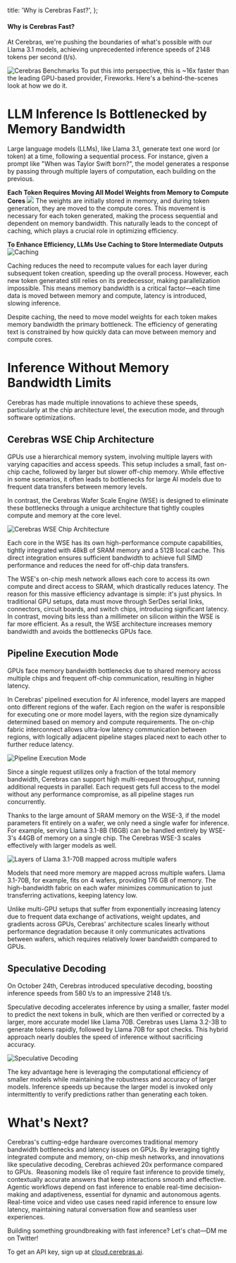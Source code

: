
  title: 'Why is Cerebras Fast?',
};

#### Why is Cerebras Fast?

<AnimatedName />

At Cerebras, we're pushing the boundaries of what's possible with our Llama 3.1 models, achieving unprecedented inference speeds of 2148 tokens per second (t/s). 

![Cerebras Benchmarks](https://utfs.io/f/Ftq6SQId0j8S0lGdf2e5mXRtuGf3ja6NUbidEHosLnepD74I)
To put this into perspective, this is ~16x faster than the leading GPU-based provider, Fireworks. Here's a behind-the-scenes look at how we do it.
# LLM Inference Is Bottlenecked by Memory Bandwidth

Large language models (LLMs), like Llama 3.1, generate text one word (or token) at a time, following a sequential process. For instance, given a prompt like "When was Taylor Swift born?", the model generates a response by passing through multiple layers of computation, each building on the previous.

<strong>Each Token Requires Moving All Model Weights from Memory to Compute Cores</strong>
![](https://utfs.io/f/Ftq6SQId0j8SL26qrEJaLtrplFAv8jY61sz2NfUyim9DOqoE)
The weights are initially stored in memory, and during token generation, they are moved to the compute cores. This movement is necessary for each token generated, making the process sequential and dependent on memory bandwidth. This naturally leads to the concept of caching, which plays a crucial role in optimizing efficiency.

<strong>To Enhance Efficiency, LLMs Use Caching to Store Intermediate Outputs</strong>
![Caching](https://utfs.io/f/Ftq6SQId0j8StInB2jF6gXQpIDMH6hZoBLkqCYWOmJtAGjf7)

Caching reduces the need to recompute values for each layer during subsequent token creation, speeding up the overall process. However, each new token generated still relies on its predecessor, making parallelization impossible. This means memory bandwidth is a critical factor—each time data is moved between memory and compute, latency is introduced, slowing inference.

Despite caching, the need to move model weights for each token makes memory bandwidth the primary bottleneck. The efficiency of generating text is constrained by how quickly data can move between memory and compute cores.

# Inference Without Memory Bandwidth Limits

Cerebras has made multiple innovations to achieve these speeds, particularly at the chip architecture level, the execution mode, and through software optimizations.

## Cerebras WSE Chip Architecture
GPUs use a hierarchical memory system, involving multiple layers with varying capacities and access speeds. This setup includes a small, fast on-chip cache, followed by larger but slower off-chip memory. While effective in some scenarios, it often leads to bottlenecks for large AI models due to frequent data transfers between memory levels.

In contrast, the Cerebras Wafer Scale Engine (WSE) is designed to eliminate these bottlenecks through a unique architecture that tightly couples compute and memory at the core level. 

![Cerebras WSE Chip Architecture](https://utfs.io/f/Ftq6SQId0j8S7QJMBqdU5HgzCeDpsXQJljcm4EIPdr89yAxF)

Each core in the WSE has its own high-performance compute capabilities, tightly integrated with 48kB of SRAM memory and a 512B local cache. This direct integration ensures sufficient bandwidth to achieve full SIMD performance and reduces the need for off-chip data transfers.

The WSE's on-chip mesh network allows each core to access its own compute and direct access to SRAM, which drastically reduces latency. The reason for this massive efficiency advantage is simple: it's just physics. In traditional GPU setups, data must move through SerDes serial links, connectors, circuit boards, and switch chips, introducing significant latency. In contrast, moving bits less than a millimeter on silicon within the WSE is far more efficient. As a result, the WSE architecture increases memory bandwidth and avoids the bottlenecks GPUs face.

## Pipeline Execution Mode

GPUs face memory bandwidth bottlenecks due to shared memory across multiple chips and frequent off-chip communication, resulting in higher latency.

In Cerebras' pipelined execution for AI inference, model layers are mapped onto different regions of the wafer. Each region on the wafer is responsible for executing one or more model layers, with the region size dynamically determined based on memory and compute requirements. The on-chip fabric interconnect allows ultra-low latency communication between regions, with logically adjacent pipeline stages placed next to each other to further reduce latency.

<div className="flex justify-center">
  <div className="w-1/2">
    <img
      src="https://utfs.io/f/Ftq6SQId0j8SfdoDBi5oIsFR0Hm4eLNEPUMQGvwZBJCO9qAK"
      alt="Pipeline Execution Mode"
      className="w-full"
    />
  </div>
</div>

Since a single request utilizes only a fraction of the total memory bandwidth, Cerebras can support high multi-request throughput, running additional requests in parallel. Each request gets full access to the model without any performance compromise, as all pipeline stages run concurrently.

Thanks to the large amount of SRAM memory on the WSE-3, if the model parameters fit entirely on a wafer, we only need a single wafer for inference. For example, serving Llama 3.1-8B (16GB) can be handled entirely by WSE-3's 44GB of memory on a single chip. The Cerebras WSE-3 scales effectively with larger models as well.

![Layers of Llama 3.1-70B mapped across multiple wafers](https://utfs.io/f/Ftq6SQId0j8SMTcYDy0j5crOEylWQXeDS24ZLzHJUP1Ftp9K )

Models that need more memory are mapped across multiple wafers. Llama 3.1-70B, for example, fits on 4 wafers, providing 176 GB of memory. The high-bandwidth fabric on each wafer minimizes communication to just transferring activations, keeping latency low.

Unlike multi-GPU setups that suffer from exponentially increasing latency due to frequent data exchange of activations, weight updates, and gradients across GPUs, Cerebras' architecture scales linearly without performance degradation because it only communicates activations between wafers, which requires relatively lower bandwidth compared to GPUs.

## Speculative Decoding

On October 24th, Cerebras introduced speculative decoding, boosting inference speeds from 580 t/s to an impressive 2148 t/s.

Speculative decoding accelerates inference by using a smaller, faster model to predict the next tokens in bulk, which are then verified or corrected by a larger, more accurate model like Llama 70B. Cerebras uses Llama 3.2-3B to generate tokens rapidly, followed by Llama 70B for spot checks. This hybrid approach nearly doubles the speed of inference without sacrificing accuracy.

![Speculative Decoding](https://utfs.io/f/Ftq6SQId0j8SJbUig80xW6vFLrGjKSJgZlkqRTMynd01zeu7)

The key advantage here is leveraging the computational efficiency of smaller models while maintaining the robustness and accuracy of larger models. Inference speeds up because the larger model is invoked only intermittently to verify predictions rather than generating each token.

# What's Next?

Cerebras's cutting-edge hardware  overcomes traditional memory bandwidth bottlenecks and latency issues on GPUs. By leveraging tightly integrated compute and memory, on-chip mesh networks, and innovations like speculative decoding, Cerebras achieved 20x   performance compared to GPUs. 
 Reasoning models like o1 require fast inference to provide timely, contextually accurate answers that keep interactions smooth and effective. Agentic workflows depend on fast inference to enable real-time decision-making and adaptiveness, essential for dynamic and autonomous agents. Real-time voice and video use cases need rapid inference to ensure low latency, maintaining natural conversation flow and seamless user experiences. 

Building something groundbreaking with fast inference? Let's chat—DM me on Twitter!

To get an API key, sign up at <a href="https://cloud.cerebras.ai">cloud.cerebras.ai</a>.